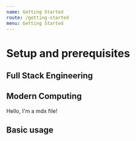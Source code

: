 ```yaml
---
name: Getting Started
route: /getting-started
menu: Getting Started
---
```



# Setup and prerequisites






## Full Stack Engineering




## Modern Computing

Hello, I'm a mdx file!




## Basic usage

<Playground>

</Playground>